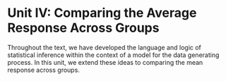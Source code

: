 # Unit IV: Comparing the Average Response Across Groups {-}

Throughout the text, we have developed the language and logic of statistical inference within the context of a model for the data generating process.  In this unit, we extend these ideas to comparing the mean response across groups.
